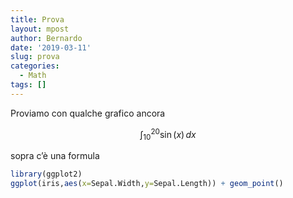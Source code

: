 ```yaml
---
title: Prova
layout: mpost
author: Bernardo
date: '2019-03-11'
slug: prova
categories:
  - Math
tags: []
---
```

Proviamo con qualche grafico ancora

$$\int_{10}^{20} \sin(x) \, dx$$

sopra c'è una formula

```r
library(ggplot2)
ggplot(iris,aes(x=Sepal.Width,y=Sepal.Length)) + geom_point()
```